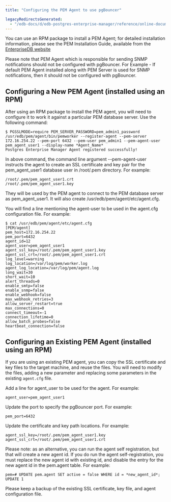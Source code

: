 ```yaml
---
title: "Configuring the PEM Agent to use pgBouncer"

legacyRedirectsGenerated:
  - "/edb-docs/d/edb-postgres-enterprise-manager/reference/online-documentation/8.0/pem_pgbouncer_configuring_pem_agent.html"
---
```


<div id="pem_pgbouncer_configuring_pem_agent" class="registered_link"></div>

You can use an RPM package to install a PEM Agent; for detailed installation information, please see the PEM Installation Guide, available from the [EnterpriseDB website](/pem/latest/)

Please note that PEM Agent which is responsible for sending SNMP notifications should not be configured with pgBouncer. For Example - If default PEM Agent installed along with PEM Server is used for SNMP notifications, then it should not be configured with pgBouncer.

## Configuring a New PEM Agent (installed using an RPM)

After using an RPM package to install the PEM agent, you will need to configure it to work it against a particular PEM database server. Use the following command:

```
$ PGSSLMODE=require PEM_SERVER_PASSWORD=pem_admin1_password /usr/edb/pem/agent/bin/pemworker --register-agent --pem-server 172.16.254.22 --pem-port 6432 --pem-user pem_admin1 --pem-agent-user pem_agent_user1 --display-name *Agent_Name*
Postgres Enterprise Manager Agent registered successfully!
```

In above command, the command line argument --pem-agent-user instructs the agent to create an SSL certificate and key pair for the pem_agent_user1 database user in /root/.pem directory. For example:

```
/root/.pem/pem_agent_user1.crt
/root/.pem/pem_agent_user1.key
```

They will be used by the PEM agent to connect to the PEM database server as pem_agent_user1. It will also create /usr/edb/pem/agent/etc/agent.cfg.

You will find a line mentioning the agent-user to be used in the agent.cfg configuration file. For example:

```
$ cat /usr/edb/pem/agent/etc/agent.cfg
[PEM/agent]
pem_host=172.16.254.22
pem_port=6432
agent_id=12
agent_user=pem_agent_user1
agent_ssl_key=/root/.pem/pem_agent_user1.key
agent_ssl_crt=/root/.pem/pem_agent_user1.crt
log_level=warning
log_location=/var/log/pem/worker.log
agent_log_location=/var/log/pem/agent.log
long_wait=30
short_wait=10
alert_threads=0
enable_smtp=false
enable_snmp=false
enable_webhook=false
max_webhook_retries=3
allow_server_restart=true
max_connections=0
connect_timeout=-1
connection_lifetime=0
allow_batch_probes=false
heartbeat_connection=false
```

## Configuring an Existing PEM Agent (installed using an RPM)

If you are using an existing PEM agent, you can copy the SSL certificate and key files to the target machine, and reuse the files. You will need to modify the files, adding a new parameter and replacing some parameters in the existing `agent.cfg` file.

Add a line for agent_user to be used for the agent. For example:

```
agent_user=pem_agent_user1
```

Update the port to specify the pgBouncer port. For example:

```
pem_port=6432
```

Update the certificate and key path locations. For example:

```
agent_ssl_key=/root/.pem/pem_agent_user1.key
agent_ssl_crt=/root/.pem/pem_agent_user1.crt
```

Please note: as an alternative, you can run the agent self registration, but that will create a new agent id. If you do run the agent self-registration, you must replace the new agent id with existing id, and disable the entry for the new agent id in the pem.agent table. For example:

```
pem=# UPDATE pem.agent SET active = false WHERE id = *new_agent_id*;
UPDATE 1
```

Please keep a backup of the existing SSL certificate, key file, and agent configuration file.
